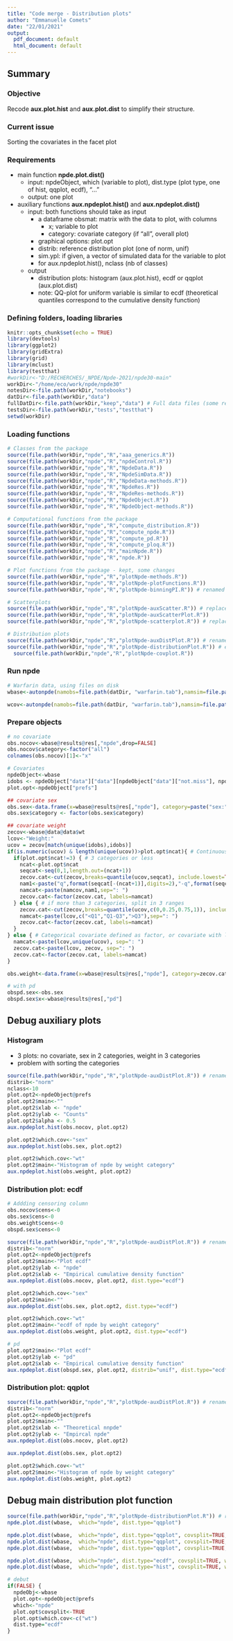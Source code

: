 ```yaml
---
title: "Code merge - Distribution plots"
author: "Emmanuelle Comets"
date: "22/01/2021"
output:
  pdf_document: default
  html_document: default
---
```


## Summary

### Objective

Recode **aux.plot.hist** and **aux.plot.dist** to simplify their structure.

### Current issue

Sorting the covariates in the facet plot

### Requirements

- main function  **npde.plot.dist()**
  - input: npdeObject, which (variable to plot), dist.type (plot type, one of hist, qqplot, ecdf), "..."
  - output: one plot
- auxiliary functions **aux.npdeplot.hist()** and  **aux.npdeplot.dist()**
  - input: both functions should take as input
    - a dataframe obsmat: matrix with the data to plot, with columns
      - x; variable to plot
      - category: covariate category (if "all", overall plot)
    - graphical options: plot.opt
    - distrib: reference distribution plot (one of norm, unif)
    - sim.ypl:  if given, a vector of simulated data for the variable to plot
    - for aux.npdeplot.hist(), nclass (nb of classes)
  - output
    - distribution plots: histogram (aux.plot.hist), ecdf or qqplot (aux.plot.dist)
    - note: QQ-plot for uniform variable is similar to ecdf (theoretical quantiles correspond to the cumulative density function)

### Defining folders, loading libraries

```r
knitr::opts_chunk$set(echo = TRUE)
library(devtools)
library(ggplot2)
library(gridExtra)
library(grid)
library(mclust)
library(testthat)
#workDir<-"D:/RECHERCHES/_NPDE/Npde-2021/npde30-main"
workDir<-"/home/eco/work/npde/npde30"
notesDir<-file.path(workDir,"notebooks")
datDir<-file.path(workDir,"data")
fullDatDir<-file.path(workDir,"keep","data") # Full data files (some removed from package to decrease size on CRAN)
testsDir<-file.path(workDir,"tests","testthat")
setwd(workDir)
```

### Loading functions

```r
# Classes from the package
source(file.path(workDir,"npde","R","aaa_generics.R"))
source(file.path(workDir,"npde","R","npdeControl.R"))
source(file.path(workDir,"npde","R","NpdeData.R"))
source(file.path(workDir,"npde","R","NpdeSimData.R"))
source(file.path(workDir,"npde","R","NpdeData-methods.R"))
source(file.path(workDir,"npde","R","NpdeRes.R"))
source(file.path(workDir,"npde","R","NpdeRes-methods.R"))
source(file.path(workDir,"npde","R","NpdeObject.R"))
source(file.path(workDir,"npde","R","NpdeObject-methods.R"))

# Computational functions from the package
source(file.path(workDir,"npde","R","compute_distribution.R"))
source(file.path(workDir,"npde","R","compute_npde.R"))
source(file.path(workDir,"npde","R","compute_pd.R"))
source(file.path(workDir,"npde","R","compute_ploq.R"))
source(file.path(workDir,"npde","R","mainNpde.R"))
source(file.path(workDir,"npde","R","npde.R"))

# Plot functions from the package - kept, some changes
source(file.path(workDir,"npde","R","plotNpde-methods.R"))
source(file.path(workDir,"npde","R","plotNpde-plotFunctions.R"))
source(file.path(workDir,"npde","R","plotNpde-binningPI.R")) # renamed from plotNpde-unitFunctionsPI.R

# Scatterplots
source(file.path(workDir,"npde","R","plotNpde-auxScatter.R")) # replaces plotNpde-unitFunctionsRef.R
source(file.path(workDir,"npde","R","plotNpde-auxScatterPlot.R"))
source(file.path(workDir,"npde","R","plotNpde-scatterplot.R")) # replaces plotNpde-meanProf.R

# Distribution plots
source(file.path(workDir,"npde","R","plotNpde-auxDistPlot.R")) # renamed from plotNpde-unitFunctionsAux.R
source(file.path(workDir,"npde","R","plotNpde-distributionPlot.R")) # extracted "main" for distribution plots from plotNpde-plotFunctions.R
  source(file.path(workDir,"npde","R","plotNpde-covplot.R"))
```

### Run npde

```r
# Warfarin data, using files on disk
wbase<-autonpde(namobs=file.path(datDir, "warfarin.tab"),namsim=file.path(fullDatDir, "simwarfarinBase.tab"), iid=1,ix=2,iy=4,icov=c(3,6:8),namsav="warfBase", units=list(x="hr",y="ug/L", covariates=c("mg","kg","-","yr")))

wcov<-autonpde(namobs=file.path(datDir, "warfarin.tab"),namsim=file.path(fullDatDir, "simwarfarinCov.tab"), iid=1,ix=2,iy=4,icov=c(3,6:8),namsav="warfBase", units=list(x="hr",y="ug/L", covariates=c("mg","kg","-","yr")))
```

### Prepare objects 

```r
# no covariate
obs.nocov<-wbase@results@res[,"npde",drop=FALSE]
obs.nocov$category<-factor("all")
colnames(obs.nocov)[1]<-"x"

# Covariates
npdeObject<-wbase
idobs <- npdeObject["data"]["data"][npdeObject["data"]["not.miss"], npdeObject["data"]["name.group"]]
plot.opt<-npdeObject["prefs"]

## covariate sex
obs.sex<-data.frame(x=wbase@results@res[,"npde"], category=paste("sex:", wbase@data@data$sex))
obs.sex$category <- factor(obs.sex$category)

## covariate weight
zecov<-wbase@data@data$wt
lcov<-"Weight:"
ucov = zecov[match(unique(idobs),idobs)]
if(is.numeric(ucov) & length(unique(ucov))>plot.opt$ncat){ # Continuous covariatewith more than plot.opt$ncat (default 3)
  if(plot.opt$ncat!=3) { # 3 categories or less
    ncat<-plot.opt$ncat
    seqcat<-seq(0,1,length.out=(ncat+1))
    zecov.cat<-cut(zecov,breaks=quantile(ucov,seqcat), include.lowest=TRUE, ordered_result=TRUE)
    nam1<-paste("q",format(seqcat[-(ncat+1)],digits=2),"-q",format(seqcat[-1],digits=2),sep="")
    namcat<-paste(namcov,nam1,sep=": ")
    zecov.cat<-factor(zecov.cat, labels=namcat)
  } else { # if more than 3 categories, split in 3 ranges
    zecov.cat<-cut(zecov,breaks=quantile(ucov,c(0,0.25,0.75,1)), include.lowest=TRUE, ordered_result=TRUE)
    namcat<-paste(lcov,c("<Q1","Q1-Q3",">Q3"),sep=": ")
    zecov.cat<-factor(zecov.cat, labels=namcat)
  }
} else { # Categorical covariate defined as factor, or covariate with less than plot.opt$ncat categories
  namcat<-paste(lcov,unique(ucov), sep=": ")
  zecov.cat<-paste(lcov, zecov, sep=": ")
  zecov.cat<-factor(zecov.cat, labels=namcat)
}

obs.weight<-data.frame(x=wbase@results@res[,"npde"], category=zecov.cat)

# with pd
obspd.sex<-obs.sex
obspd.sex$x<-wbase@results@res[,"pd"]
```

## Debug auxiliary plots

### Histogram

- 3 plots: no covariate, sex in 2 categories, weight in 3 categories
- problem with sorting the categories 

```r
source(file.path(workDir,"npde","R","plotNpde-auxDistPlot.R")) # renamed from plotNpde-unitFunctionsAux.R
distrib<-"norm"
nclass<-10
plot.opt2<-npdeObject@prefs
plot.opt2$main<-""
plot.opt2$xlab <- "npde"
plot.opt2$ylab <- "Counts"
plot.opt2$alpha <- 0.5
aux.npdeplot.hist(obs.nocov, plot.opt2)

plot.opt2$which.cov<-"sex"
aux.npdeplot.hist(obs.sex, plot.opt2)

plot.opt2$which.cov<-"wt"
plot.opt2$main<-"Histogram of npde by weight category"
aux.npdeplot.hist(obs.weight, plot.opt2)

```

### Distribution plot:  ecdf

```r
# Addding censoring column
obs.nocov$cens<-0
obs.sex$cens<-0
obs.weight$cens<-0
obspd.sex$cens<-0

source(file.path(workDir,"npde","R","plotNpde-auxDistPlot.R")) # renamed from plotNpde-unitFunctionsAux.R
distrib<-"norm"
plot.opt2<-npdeObject@prefs
plot.opt2$main<-"Plot ecdf"
plot.opt2$ylab <- "npde"
plot.opt2$xlab <- "Empirical cumulative density function"
aux.npdeplot.dist(obs.nocov, plot.opt2, dist.type="ecdf")

plot.opt2$which.cov<-"sex"
plot.opt2$main<-""
aux.npdeplot.dist(obs.sex, plot.opt2, dist.type="ecdf")

plot.opt2$which.cov<-"wt"
plot.opt2$main<-"ecdf of npde by weight category"
aux.npdeplot.dist(obs.weight, plot.opt2, dist.type="ecdf")

# pd
plot.opt2$main<-"Plot ecdf"
plot.opt2$ylab <- "pd"
plot.opt2$xlab <- "Empirical cumulative density function"
aux.npdeplot.dist(obspd.sex, plot.opt2, distrib="unif", dist.type="ecdf")

```

### Distribution plot: qqplot

```r
source(file.path(workDir,"npde","R","plotNpde-auxDistPlot.R")) # renamed from plotNpde-unitFunctionsAux.R
distrib<-"norm"
plot.opt2<-npdeObject@prefs
plot.opt2$main<-""
plot.opt2$xlab <- "Theoretical nnpde"
plot.opt2$ylab <- "Empircal npde"
aux.npdeplot.dist(obs.nocov, plot.opt2)

aux.npdeplot.dist(obs.sex, plot.opt2)

plot.opt2$which.cov<-"wt"
plot.opt2$main<-"Histogram of npde by weight category"
aux.npdeplot.dist(obs.weight, plot.opt2)
```

## Debug main distribution plot function


```r
source(file.path(workDir,"npde","R","plotNpde-distributionPlot.R")) # renamed from plotNpde-unitFunctionsAux.R
npde.plot.dist(wbase,  which="npde", dist.type="qqplot")

npde.plot.dist(wbase,  which="npde", dist.type="qqplot", covsplit=TRUE, which.cov=c("wt"))
npde.plot.dist(wbase,  which="npde", dist.type="qqplot", covsplit=TRUE, which.cov=c("sex"))
npde.plot.dist(wbase,  which="npde", dist.type="qqplot", covsplit=TRUE, which.cov=c("all"))

npde.plot.dist(wbase,  which="npde", dist.type="ecdf", covsplit=TRUE, which.cov=c("age"))
npde.plot.dist(wbase,  which="npde", dist.type="hist", covsplit=TRUE, which.cov=c("sex"))

# debut
if(FALSE) {
  npdeObj<-wbase
  plot.opt<-npdeObject@prefs
  which<-"npde"
  plot.opt$covsplit<-TRUE
  plot.opt$which.cov<-c("wt")
  dist.type="ecdf"
}
```

